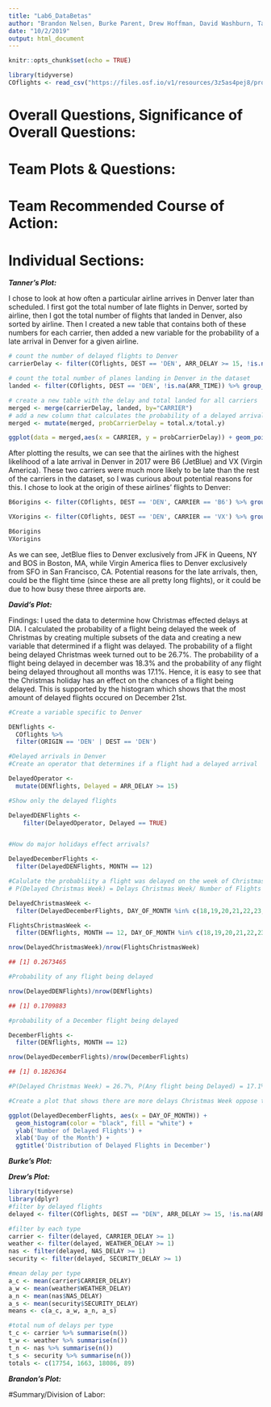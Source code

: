 ```yaml
---
title: "Lab6_DataBetas"
author: "Brandon Nelsen, Burke Parent, Drew Hoffman, David Washburn, Tanner Ball"
date: "10/2/2019"
output: html_document
---
```


```r
knitr::opts_chunk$set(echo = TRUE)
```

```r
library(tidyverse)
COflights <- read_csv("https://files.osf.io/v1/resources/3z5as4pej8/providers/osfstorage/5a8ca28f57103100104584db")
```


# Overall Questions, Significance of Overall Questions:


# Team Plots & Questions:


# Team Recommended Course of Action:

# Individual Sections:

***Tanner's Plot:***

I chose to look at how often a particular airline arrives in Denver later than scheduled. I first got the total number of late flights in Denver, sorted by airline, then I got the total number of flights that landed in Denver, also sorted by airline. Then I created a new table that contains both of these numbers for each carrier, then added a new variable for the probability of a late arrival in Denver for a given airline.

```r
# count the number of delayed flights to Denver
carrierDelay <- filter(COflights, DEST == 'DEN', ARR_DELAY >= 15, !is.na(ARR_DELAY)) %>% group_by(CARRIER) %>% summarise('total' = n())

# count the total number of planes landing in Denver in the dataset
landed <- filter(COflights, DEST == 'DEN', !is.na(ARR_TIME)) %>% group_by(CARRIER) %>% summarise('total' = n())

# create a new table with the delay and total landed for all carriers
merged <- merge(carrierDelay, landed, by="CARRIER")
# add a new column that calculates the probability of a delayed arrival to Denver by carrier
merged <- mutate(merged, probCarrierDelay = total.x/total.y)

ggplot(data = merged,aes(x = CARRIER, y = probCarrierDelay)) + geom_point() + geom_text(aes(label=signif(probCarrierDelay, digits = 3)), hjust=-.25, vjust=0) + xlab('Airline') + ylab('Probability of an Arrival Delay') + ggtitle('The Probability of an Arrival Delay in Denver by Airline')
```

After plotting the results, we can see that the airlines with the highest likelihood of a late arrival in Denver in 2017 were B6 (JetBlue) and VX (Virgin America). These two carriers were much more likely to be late than the rest of the carriers in the dataset, so I was curious about potential reasons for this. I chose to look at the origin of these airlines' flights to Denver:

```r
B6origins <- filter(COflights, DEST == 'DEN', CARRIER == 'B6') %>% group_by(ORIGIN) %>% summarise('total' = n())

VXorigins <- filter(COflights, DEST == 'DEN', CARRIER == 'VX') %>% group_by(ORIGIN) %>% summarise('total' = n())

B6origins
VXorigins
```

As we can see, JetBlue flies to Denver exclusively from JFK in Queens, NY and BOS in Boston, MA, while Virgin America flies to Denver exclusively from SFO in San Francisco, CA. Potential reasons for the late arrivals, then, could be the flight time (since these are all pretty long flights), or it could be due to how busy these three airports are.

***David's Plot:***

Findings: I used the data to determine how Christmas effected delays at DIA. I calculated the probability of a flight being delayed the week of Christmas by creating multiple subsets of the data and creating a new variable that determined if a flight was delayed. The probability of a flight being delayed Christmas week turned out to be 26.7%. The probability of a flight being delayed in december was 18.3% and the probability of any flight being delayed throughout all months was 17.1%. Hence, it is easy to see that the Christmas holiday has an effect on the chances of a flight being delayed. This is supported by the histogram which shows that the most amount of delayed flights occured on December 21st.

```r
#Create a variable specific to Denver

DENflights <- 
  COflights %>%
  filter(ORIGIN == 'DEN' | DEST == 'DEN')

#Delayed arrivals in Denver
#Create an operator that determines if a flight had a delayed arrival

DelayedOperator <-
  mutate(DENflights, Delayed = ARR_DELAY >= 15)

#Show only the delayed flights

DelayedDENFlights <-
    filter(DelayedOperator, Delayed == TRUE)


#How do major holidays effect arrivals?

DelayedDecemberFlights <-
  filter(DelayedDENFlights, MONTH == 12)

#Calulate the probabliity a flight was delayed on the week of Christmas (Dec.18-Dec.25)
# P(Delayed Christmas Week) = Delays Christmas Week/ Number of Flights Christmas Week

DelayedChristmasWeek <-
  filter(DelayedDecemberFlights, DAY_OF_MONTH %in% c(18,19,20,21,22,23,24,25))

FlightsChristmasWeek <-
  filter(DENflights, MONTH == 12, DAY_OF_MONTH %in% c(18,19,20,21,22,23,24,25))

nrow(DelayedChristmasWeek)/nrow(FlightsChristmasWeek)

## [1] 0.2673465

#Probability of any flight being delayed

nrow(DelayedDENFlights)/nrow(DENflights)

## [1] 0.1709883

#probability of a December flight being delayed

DecemberFlights <-
  filter(DENflights, MONTH == 12)

nrow(DelayedDecemberFlights)/nrow(DecemberFlights)

## [1] 0.1826364

#P(Delayed Christmas Week) = 26.7%, P(Any flight being Delayed) = 17.1%, P(December Flight being delayed) = 18.3%

#Create a plot that shows there are more delays Christmas Week oppose to the rest of December

ggplot(DelayedDecemberFlights, aes(x = DAY_OF_MONTH)) +
  geom_histogram(color = "black", fill = "white") +
  ylab('Number of Delayed Flights') +
  xlab('Day of the Month') +
  ggtitle('Distribution of Delayed Flights in December')
```

***Burke's Plot:***

***Drew's Plot:***
```r
library(tidyverse)
library(dplyr)
#filter by delayed flights
delayed <- filter(COflights, DEST == "DEN", ARR_DELAY >= 15, !is.na(ARR_TIME))

#filter by each type
carrier <- filter(delayed, CARRIER_DELAY >= 1) 
weather <- filter(delayed, WEATHER_DELAY >= 1)
nas <- filter(delayed, NAS_DELAY >= 1)
security <- filter(delayed, SECURITY_DELAY >= 1)

#mean delay per type
a_c <- mean(carrier$CARRIER_DELAY)
a_w <- mean(weather$WEATHER_DELAY)
a_n <- mean(nas$NAS_DELAY)
a_s <- mean(security$SECURITY_DELAY)
means <- c(a_c, a_w, a_n, a_s)

#total num of delays per type
t_c <- carrier %>% summarise(n())
t_w <- weather %>% summarise(n())
t_n <- nas %>% summarise(n())
t_s <- security %>% summarise(n())
totals <- c(17754, 1663, 18086, 89)


```

***Brandon's Plot:***

#Summary/Division of Labor: